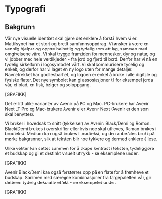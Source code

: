 
<Meta title="Identitet/Typografi" />

# Typografi

## Bakgrunn
Vår nye visuelle identitet skal gjøre det enklere å forstå hvem vi er. Mattilsynet har et stort og bredt samfunnsoppdrag. Vi ønsker å være en vennlig hjelper og opptre helhetlig og tydelig som ett lag, sammen med omgivelsene våre. Vi skal trygge framtiden for mennesker, dyr og natur, og vi jobber med hele verdikjeden - fra jord og fjord til bord. Derfor har vi nå en tydelig sirkelform i logosymbolet vårt.
Vi skal kommunisere tydelig og enkelt, og derfor har vi laget en ny logo uten for mange detaljer. Navnetrekket har god lesbarhet, og logoen er enkel å bruke i alle digitale og fysiske flater. Det nye symbolet kan gi assosiasjoner til for eksempel jorda vår, et blad, en fisk, bølger og soloppgang.

[GRAFIKK]

Det er litt ulike varianter av Avenir på PC og Mac. PC-brukere har Avenir Next LT Pro og Mac-brukere Avenir eller Avenir Next (Avenir er den som skal benyttes).

Vi bruker i hovedsak to snitt (tykkelser) av Avenir: Black/Demi og Roman. Black/Demi brukes i overskrifter eller hvis noe skal utheves, Roman brukes i brødtekst. Medium kan også brukes i brødtekst, og den anbefales brukt på mørke bakgrunner, slik at teksten blir noe tykkere og dermed enklere å lese.

Ulike vekter kan settes sammen for å skape kontrast i teksten, tydeliggjøre et budskap og gi et destinkt visuelt uttrykk - se eksemplene under.

[GRAFIKK]

Avenir Black/Demi kan også forstørres opp på en flate for å fremheve et budskap. Sammen med særegne kombinasjoner fra fargepaletten vår, gir dette en tydelig dekorativ effekt - se eksempelet under.

[GRAFIKK]
